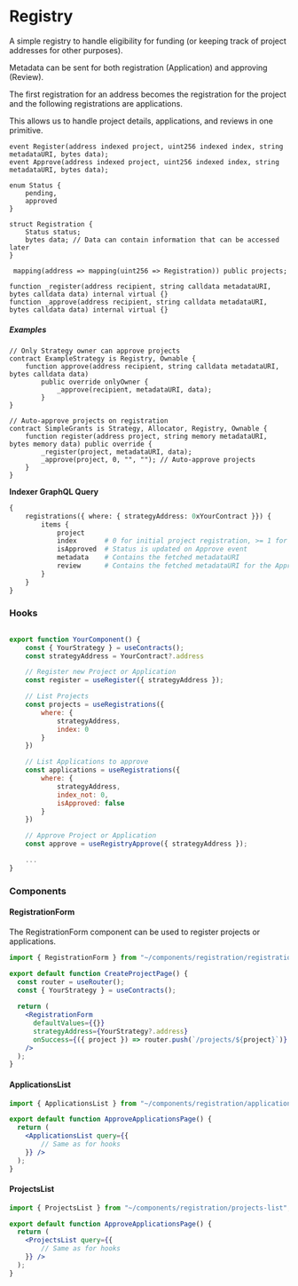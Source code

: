 # Registry

A simple registry to handle eligibility for funding (or keeping track of project addresses for other purposes).

Metadata can be sent for both registration (Application) and approving (Review).

The first registration for an address becomes the registration for the project and the following registrations are applications.

This allows us to handle project details, applications, and reviews in one primitive.

```solidity
event Register(address indexed project, uint256 indexed index, string metadataURI, bytes data);
event Approve(address indexed project, uint256 indexed index, string metadataURI, bytes data);

enum Status {
    pending,
    approved
}

struct Registration {
    Status status;
    bytes data; // Data can contain information that can be accessed later
}

 mapping(address => mapping(uint256 => Registration)) public projects;

function _register(address recipient, string calldata metadataURI, bytes calldata data) internal virtual {}
function _approve(address recipient, string calldata metadataURI, bytes calldata data) internal virtual {}
```

##### Examples

```solidity
// Only Strategy owner can approve projects
contract ExampleStrategy is Registry, Ownable {
    function approve(address recipient, string calldata metadataURI, bytes calldata data)
        public override onlyOwner {
            _approve(recipient, metadataURI, data);
        }
}

// Auto-approve projects on registration
contract SimpleGrants is Strategy, Allocator, Registry, Ownable {
    function register(address project, string memory metadataURI, bytes memory data) public override {
        _register(project, metadataURI, data);
        _approve(project, 0, "", ""); // Auto-approve projects
    }
}

```

**Indexer GraphQL Query**

```graphql
{
    registrations({ where: { strategyAddress: 0xYourContract }}) {
        items {
            project
            index       # 0 for initial project registration, >= 1 for applications
            isApproved  # Status is updated on Approve event
            metadata    # Contains the fetched metadataURI
            review      # Contains the fetched metadataURI for the Approve event
        }
    }
}
```

### Hooks

```jsx

export function YourComponent() {
    const { YourStrategy } = useContracts();
    const strategyAddress = YourContract?.address

    // Register new Project or Application
    const register = useRegister({ strategyAddress });

    // List Projects
    const projects = useRegistrations({
        where: {
            strategyAddress,
            index: 0
        }
    })

    // List Applications to approve
    const applications = useRegistrations({
        where: {
            strategyAddress,
            index_not: 0,
            isApproved: false
        }
    })

    // Approve Project or Application
    const approve = useRegistryApprove({ strategyAddress });

    ...
}
```

### Components
#### RegistrationForm

The RegistrationForm component can be used to register projects or applications.

```jsx
import { RegistrationForm } from "~/components/registration/registration-form";

export default function CreateProjectPage() {
  const router = useRouter();
  const { YourStrategy } = useContracts();
  
  return (
    <RegistrationForm
      defaultValues={{}}
      strategyAddress={YourStrategy?.address}
      onSuccess={({ project }) => router.push(`/projects/${project}`)}
    />
  );
}


```
#### ApplicationsList


```jsx
import { ApplicationsList } from "~/components/registration/applications-list";

export default function ApproveApplicationsPage() {
  return (
    <ApplicationsList query={{
        // Same as for hooks
    }} />
  );
}


```
#### ProjectsList


```jsx
import { ProjectsList } from "~/components/registration/projects-list";

export default function ApproveApplicationsPage() {
  return (
    <ProjectsList query={{
        // Same as for hooks
    }} />
  );
}


```
